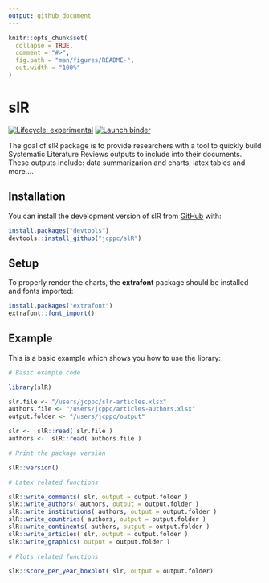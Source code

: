 ```yaml
---
output: github_document
---
```


<!-- README.md is generated from README.Rmd. Please edit that file -->

```r
knitr::opts_chunk$set(
  collapse = TRUE,
  comment = "#>",
  fig.path = "man/figures/README-",
  out.width = "100%"
)
```

# slR

<!-- badges: start -->
[![Lifecycle: experimental](https://img.shields.io/badge/lifecycle-experimental-orange.svg)](https://lifecycle.r-lib.org/articles/stages.html#experimental)
[![Launch binder](https://mybinder.org/badge_logo.svg)](https://mybinder.org/v2/gh/jcppc/slR/main)
<!-- badges: end -->

The goal of slR package is to provide researchers with a tool to quickly build Systematic Literature Reviews outputs to include into their documents. These outputs include: data summarizarion and charts, latex tables and more....

## Installation

You can install the development version of slR from [GitHub](https://github.com/) with:

```r
install.packages("devtools")
devtools::install_github("jcppc/slR")
```

## Setup

To properly render the charts, the **extrafont** package should be installed and fonts imported:

```r
install.packages("extrafont")
extrafont::font_import()
```

## Example

This is a basic example which shows you how to use the library:

```r
# Basic example code

library(slR)

slr.file <- "/users/jcppc/slr-articles.xlsx"
authors.file <- "/users/jcppc/articles-authors.xlsx"
output.folder <- "/users/jcppc/output"

slr <-  slR::read( slr.file )
authors <-  slR::read( authors.file )

# Print the package version

slR::version()

# Latex related functions

slR::write_comments( slr, output = output.folder )
slR::write_authors( authors, output = output.folder )
slR::write_institutions( authors, output = output.folder )
slR::write_countries( authors, output = output.folder )
slR::write_continents( authors, output = output.folder )
slR::write_articles( slr, output = output.folder )
slR::write_graphics( output = output.folder )
 
# Plots related functions

slR::score_per_year_boxplot( slr, output = output.folder)

```
